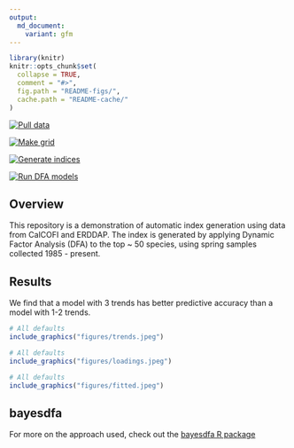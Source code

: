 ```yaml
---
output:
  md_document:
    variant: gfm
---
```


<!-- README.md is generated from README.Rmd. Please edit that file -->

```r
library(knitr)
knitr::opts_chunk$set(
  collapse = TRUE,
  comment = "#>",
  fig.path = "README-figs/",
  cache.path = "README-cache/"
)
```

  <!-- badges: start -->

  [![Pull data](https://github.com/ecosystem-state/calcofi-auto/workflows/R-pull-data/badge.svg)](https://github.com/ecosystem-state/calcofi-auto/actions)
  
  [![Make grid](https://github.com/ecosystem-state/calcofi-auto/workflows/R-gen-grid/badge.svg)](https://github.com/ecosystem-state/calcofi-auto/actions)  
  
[![Generate indices](https://github.com/ecosystem-state/calcofi-auto/actions/workflows/R-gen-indices.yaml/badge.svg)](https://github.com/ecosystem-state/calcofi-auto/actions/workflows/R-gen-indices.yaml)
  
  [![Run DFA models](https://github.com/ecosystem-state/calcofi-auto/workflows/R-run-dfa/badge.svg)](https://github.com/ecosystem-state/calcofi-auto/actions)
  <!-- badges: end -->
  
## Overview 
This repository is a demonstration of automatic index generation using data from CalCOFI and ERDDAP. The index is generated by applying Dynamic Factor Analysis (DFA) to the top ~ 50 species, using spring samples collected 1985 - present.

## Results

We find that a model with 3 trends has better predictive accuracy than a model with 1-2 trends. 

```r
# All defaults
include_graphics("figures/trends.jpeg")
```

```r
# All defaults
include_graphics("figures/loadings.jpeg")
```

```r
# All defaults
include_graphics("figures/fitted.jpeg")
```

## bayesdfa

For more on the approach used, check out the [bayesdfa R package](https://fate-ewi.github.io/bayesdfa/)
